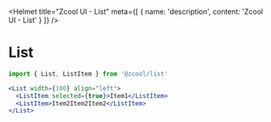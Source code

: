 
<Helmet
  title="Zcool UI - List"
  meta={[
    {
      name: 'description',
      content: 'Zcool UI - List'
    }
  ]}
/>

# List

```js
import { List, ListItem } from '@zcool/list'
```

```.jsx
<List width={100} align="left">
  <ListItem selected={true}>Item1</ListItem>
  <ListItem>Item2Item2Item2</ListItem>
</List>
```
